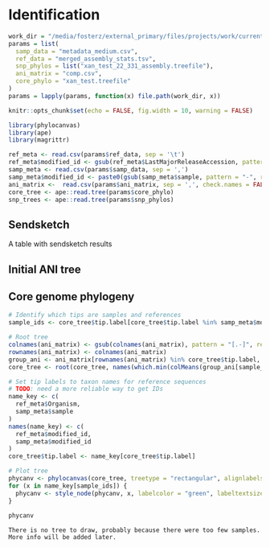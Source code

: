 # Identification

```r
work_dir = "/media/fosterz/external_primary/files/projects/work/current/nf-core-plantpathsurveil/work/60/71f547293aa5d22f469ea3ee215581"
params = list(
  samp_data = "metadata_medium.csv",
  ref_data = "merged_assembly_stats.tsv",
  snp_phylos = list("xan_test_22_331_assembly.treefile"),
  ani_matrix = "comp.csv",
  core_phylo = "xan_test.treefile"
)
params = lapply(params, function(x) file.path(work_dir, x))
```

```r
knitr::opts_chunk$set(echo = FALSE, fig.width = 10, warning = FALSE)
```

```r
library(phylocanvas)
library(ape)
library(magrittr)
```

```r
ref_meta <- read.csv(params$ref_data, sep = '\t')
ref_meta$modified_id <- gsub(ref_meta$LastMajorReleaseAccession, pattern = ".", replacement = "_", fixed = TRUE)
samp_meta <- read.csv(params$samp_data, sep = ',')
samp_meta$modified_id <- paste0(gsub(samp_meta$sample, pattern = "-", replacement = "_", fixed = TRUE), "_T1")
ani_matrix <-  read.csv(params$ani_matrix, sep = ',', check.names = FALSE)
core_tree <- ape::read.tree(params$core_phylo)
snp_trees <- ape::read.tree(params$snp_phylos)
```

## Sendsketch

A table with sendsketch results

## Initial ANI tree


## Core genome phylogeny


```r
# Identify which tips are samples and references
sample_ids <- core_tree$tip.label[core_tree$tip.label %in% samp_meta$modified_id]

# Root tree 
colnames(ani_matrix) <- gsub(colnames(ani_matrix), pattern = "[.-]", replacement = "_")
rownames(ani_matrix) <- colnames(ani_matrix)
group_ani <- ani_matrix[rownames(ani_matrix) %in% core_tree$tip.label, colnames(ani_matrix) %in% core_tree$tip.label]
core_tree <- root(core_tree, names(which.min(colMeans(group_ani[sample_ids, ]))))

# Set tip labels to taxon names for reference sequences
# TODO: need a more reliable way to get IDs
name_key <- c(
  ref_meta$Organism, 
  samp_meta$sample
)
names(name_key) <- c(
  ref_meta$modified_id,
  samp_meta$modified_id
)
core_tree$tip.label <- name_key[core_tree$tip.label]

# Plot tree
phycanv <- phylocanvas(core_tree, treetype = "rectangular", alignlabels = T, showscalebar = T, width = "100%")
for (x in name_key[sample_ids]) {
  phycanv <- style_node(phycanv, x, labelcolor = "green", labeltextsize = 30)
}
    
phycanv
```

```asis
There is no tree to draw, probably because there were too few samples.
More info will be added later.
```





